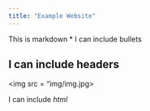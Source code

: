 ```yaml
---
title: "Example Website"
---
```


This is markdown
  * I can include bullets
  
## I can include headers

<img src = "img/img.jpg>

I can include <i> html</i>